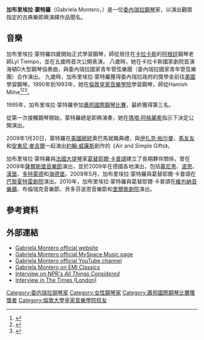 {{Infobox musical artist
| image= GMontero.jpg
| name = 加布里埃拉·蒙特羅
| background = non_vocal_instrumentalist
| birth_date = {{Birth date and age|1970|5|10}}
| birth_place = [[委內瑞拉|委內瑞拉]][[卡拉卡斯|卡拉卡斯]]
| instrument = [[鋼琴|鋼琴]]
| genre      = [[古典音樂|古典音樂]]
| occupation = [[鋼琴家|鋼琴家]]
| years_active = 
| label        = 
| associated_acts =
| website = [https://www.gabrielamontero.com/ www.gabrielamontero.com]
| notable_instruments =
}}

'''加布里埃拉·蒙特羅'''（Gabriela Montero，{{bd|1970年|5月10日|}}）是一位[[委內瑞拉|委內瑞拉]][[鋼琴|鋼琴]]家，以演出觀眾指定的古典樂即興演繹作品聞名。

==音樂==
加布里埃拉·蒙特羅四歲開始正式學習鋼琴，師從居住在[[卡拉卡斯|卡拉卡斯]]的[[阿根廷|阿根廷]]鋼琴老師Lyl Tiempo，並在五歲時首次公開表演。 八歲時，她在卡拉卡斯國家劇院首演海頓D大型鋼琴協奏曲，與委內瑞拉國家青年管弦樂團（委內瑞拉國家青年管弦樂團）合作演出。 九歲時，加布里埃拉·蒙特羅獲得委內瑞拉政府的獎學金前往[[美國|美國]]學習鋼琴。1990年到1993年，她在[[倫敦|倫敦]][[皇家音樂學院|皇家音樂學院]]學習鋼琴，師從Hamish Milne<ref name="Dybowski">{{cite web|url=http://en.chopin.nifc.pl/chopin/persons/detail/id/2981|title=Gabriela Montero|last=Dybowski|first=Stanisław|year=2003|publisher=Narodowy Instytut Fryderyka Chopina|accessdate=15 August 2011|location=Poland|archive-date=2017-08-15|archive-url=https://web.archive.org/web/20170815021108/http://en.chopin.nifc.pl/chopin/persons/detail/id/2981|dead-url=no}}</ref><ref>{{cite web |url=http://nyphil.org/attend/guests/index.cfm?page=profile&personNum=961&seasonNum=5 |title=Gabriela Montero |publisher=[[New_York_Philharmonic|New York Philharmonic]] |accessdate=15 August 2011 |deadurl=yes |archiveurl=https://web.archive.org/web/20120406024014/http://nyphil.org/attend/guests/index.cfm?page=profile&personNum=961&seasonNum=5 |archivedate=2012-04-06 |df= }}</ref><ref name="Unkown">{{cite web |url=http://www.musolife.com/gabriela-montero.html |title=Montero, Gabriela |date=1 June 2008 |publisher=MUSO |accessdate=15 August 2011 |deadurl=yes |archiveurl=https://web.archive.org/web/20111003091620/http://www.musolife.com/gabriela-montero.html |archivedate=2011-10-03 |df= }}</ref>。

1995年，加布里埃拉·蒙特羅參加[[蕭邦國際鋼琴比賽|蕭邦國際鋼琴比賽]]，最終獲得第三名。

從第一次接觸鋼琴開始，蒙特羅總是即興演奏，她在[[瑪塔·阿格麗希|瑪塔·阿格麗希]]指示下決定公開演出。

2009年1月20日，蒙特羅在[[美國總統|美國總統]]奧巴馬就職典禮，與[[伊扎克·帕尔曼|伊扎克·帕尔曼]]、[[馬友友|馬友友]]和[[安東尼·麥吉爾|安東尼·麥吉爾]]一起演出[[約翰·威廉斯|約翰·威廉斯]]創作的《Air and Simple Gifts》。

加布里埃拉·蒙特羅與[[法國|法國]][[大提琴|大提琴]]家[[葛替耶爾·卡普頌|葛替耶爾·卡普頌]]建立了長期夥伴關係，曾在2009年[[薩爾斯堡音樂節|薩爾斯堡音樂節]]演出，並於2009年在德國各地演出，包括[[慕尼黑|慕尼黑]]、[[波恩|波恩]]、[[漢堡|漢堡]]、[[多特蒙德|多特蒙德]]和[[海德堡|海德堡]]。2009年5月，加布里埃拉·蒙特羅與葛替耶爾·卡普頌在[[巴黎|巴黎]][[夏特雷劇院|夏特雷劇院]]演出。2010年，加布里埃拉·蒙特羅與葛替耶爾·卡普頌在[[維也納音樂廳|維也納音樂廳]]、布倫瑞克音樂節、貝多芬波恩音樂節和[[里爾歌劇院|里爾歌劇院]]演出。

==參考資料==
{{Reflist}}

==外部連結==
* [http://www.gabrielamontero.com Gabriela Montero official website] {{Wayback|url=http://www.gabrielamontero.com/ |date=20210123145521 }}
* [http://www.myspace.com/gabrielamontero Gabriela Montero official MySpace Music page] {{Wayback|url=http://www.myspace.com/gabrielamontero |date=20210614231513 }}
* [https://www.youtube.com/GabrielaMonteroTV Gabriela Montero official YouTube channel]
* [http://www.emiclassics.com/gabriela-montero Gabriela Montero on EMI Classics] {{Wayback|url=http://www.emiclassics.com/gabriela-montero |date=20131008151820 }}
* [https://www.npr.org/templates/story/story.php?storyId=6077568 Interview on NPR's ''All Things Considered''] {{Wayback|url=https://www.npr.org/templates/story/story.php?storyId=6077568 |date=20210506014122 }}
* [http://entertainment.timesonline.co.uk/tol/arts_and_entertainment/music/article3277372.ece Interview in The Times (London)] {{Wayback|url=http://entertainment.timesonline.co.uk/tol/arts_and_entertainment/music/article3277372.ece |date=20110517080805 }}

{{Authority control}}
{{DEFAULTSORT:montero}}
[[Category:委内瑞拉钢琴家|Category:委内瑞拉钢琴家]]
[[Category:女性鋼琴家|Category:女性鋼琴家]]
[[Category:蕭邦國際鋼琴比賽獲獎者|Category:蕭邦國際鋼琴比賽獲獎者]]
[[Category:倫敦大學皇家音樂學院校友|Category:倫敦大學皇家音樂學院校友]]
